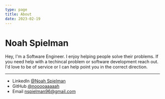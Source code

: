 ```yaml
---
type: page
title: About
date: 2023-02-19
---
```


# Noah Spielman

Hey, I'm a Software Engineer. I enjoy helping people solve their problems.  If you need help with a techincal problem or software development reach out. I'd love to be of service or I can help point you in the correct direction.


---

- LinkedIn [@Noah Spielman](https://www.linkedin.com/in/noah-spielman/)
- GitHub [@nooooaaaaah](https://github.com/nooooaaaaah)
- Email nspielman96@gmail.com
